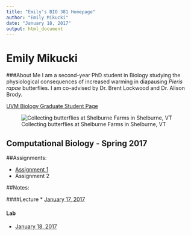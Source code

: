 ```yaml
---
title: "Emily’s BIO 381 Homepage"
author: "Emily Mikucki"
date: "January 18, 2017"
output: html_document
---
```


# Emily Mikucki
###About Me
I am a second-year PhD student in Biology studying the physiological consequences of increased warming in diapausing *Pieris rapae* butterflies. I am co-advised by Dr. Brent Lockwood and Dr. Alison Brody. 

[UVM Biology Graduate Student Page](http://www.uvm.edu/~biology/?Page=students/mikucki.php&SM=facultysubmenu.html)

![Collecting butterflies at Shelburne Farms in Shelburne, VT](butterfly.jpg)

## Computational Biology - Spring 2017

##Assignments:

* [Assignment 1](Test.html)      
* Assignment 2 

##Notes:

####Lecture
* [January 17, 2017](Lecture_Notes_01172017.html)   

#### Lab
* [January 18, 2017](Lab_Notes_01182017.html)


